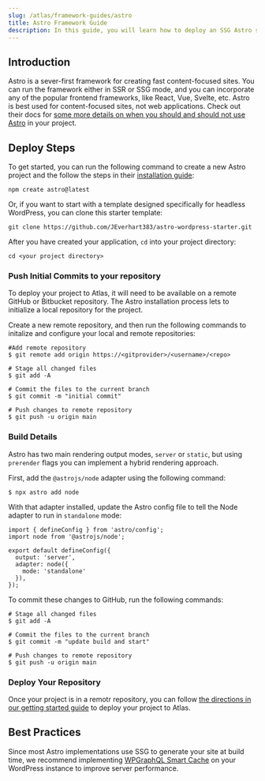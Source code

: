 ```yaml
---
slug: /atlas/framework-guides/astro
title: Astro Framework Guide
description: In this guide, you will learn how to deploy an SSG Astro site on the Atlas platform. 
---
```

## Introduction 

Astro is a sever-first framework for creating fast content-focused sites. You can run the framework either in SSR or SSG mode, and you can incorporate any of the popular frontend frameworks, like React, Vue, Svelte, etc. Astro is best used for content-focused sites, not web applications. Check out their docs for [some more details on when you should and should not use Astro](https://docs.astro.build/en/concepts/why-astro/) in your project.

## Deploy Steps

To get started, you can run the following command to create a new Astro project and the follow the steps in their [installation guide](https://docs.astro.build/en/install/auto/):

`npm create astro@latest`

Or, if you want to start with a template designed specifically for headless WordPress, you can clone this starter template:

`git clone https://github.com/JEverhart383/astro-wordpress-starter.git`

After you have created your application, `cd` into your project directory:

`cd <your project directory>`

### Push Initial Commits to your repository

To deploy your project to Atlas, it will need to be available on a remote GitHub or Bitbucket repository. The Astro installation process lets to initialize a local repository for the project.

Create a new remote repository, and then run the following commands to initalize and configure your local and remote repositories:

```
#Add remote repository
$ git remote add origin https://<gitprovider>/<username>/<repo>

# Stage all changed files
$ git add -A

# Commit the files to the current branch
$ git commit -m "initial commit"

# Push changes to remote repository
$ git push -u origin main

```
### Build Details 

Astro has two main rendering output modes, `server` or `static`, but using `prerender` flags you can implement a hybrid rendering approach. 

First, add the `@astrojs/node` adapter using the following command:
```
$ npx astro add node
```

With that adapter installed, update the Astro config file to tell the Node adapter to run in `standalone` mode:

```
import { defineConfig } from 'astro/config';
import node from '@astrojs/node';

export default defineConfig({
  output: 'server',
  adapter: node({
    mode: 'standalone'
  }),
});
```

To commit these changes to GitHub, run the following commands:

```
# Stage all changed files
$ git add -A

# Commit the files to the current branch
$ git commit -m "update build and start"

# Push changes to remote repository
$ git push -u origin main
```

### Deploy Your Repository

Once your project is in a remotr repository, you can follow [the directions in our getting started guide](https://developers.wpengine.com/docs/atlas/getting-started/deploy-from-existing-repo) to deploy your project to Atlas.

## Best Practices 

Since most Astro implementations use SSG to generate your site at build time, we recommend implementing [WPGraphQL Smart Cache](https://developers.wpengine.com/blog/wpgraphql-smart-cache-with-next-js-and-apollo) on your WordPress instance to improve server performance.

